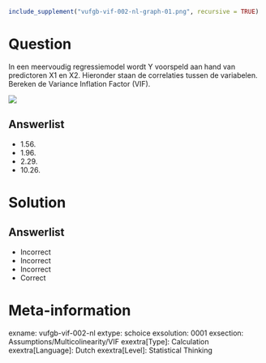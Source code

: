 ```r
include_supplement("vufgb-vif-002-nl-graph-01.png", recursive = TRUE)
```
Question
========
  
In een meervoudig regressiemodel wordt Y voorspeld aan hand van predictoren X1 en X2. Hieronder staan de correlaties tussen de variabelen. Bereken de Variance Inflation Factor (VIF).

![](vufgb-vif-002-nl-graph-01.png) 
  
Answerlist
----------
* 1.56.
* 1.96.
* 2.29.
* 10.26.

Solution
========

Answerlist
----------
* Incorrect
* Incorrect
* Incorrect
* Correct

Meta-information
================
exname: vufgb-vif-002-nl
extype: schoice
exsolution: 0001
exsection: Assumptions/Multicolinearity/VIF
exextra[Type]: Calculation
exextra[Language]: Dutch
exextra[Level]: Statistical Thinking